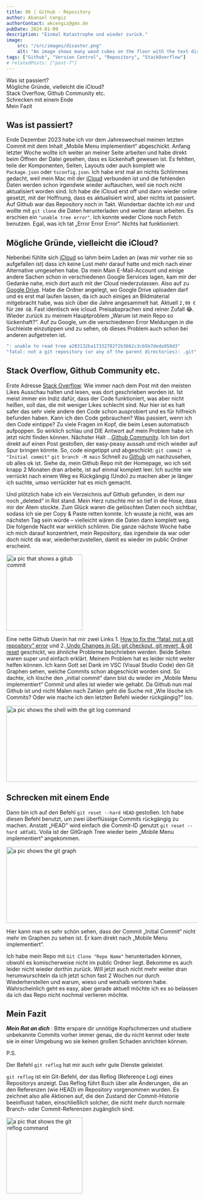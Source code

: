 ```yaml
---
title: 06 | Github - Repository
author: Akansel Cengiz
authorContact: akcengiz@gmx.de
pubDate: 2024-01-09
description: "Einmal Katastrophe und wieder zurück."
image:
    src: "/src/images/disaster.png"
    alt: "An image shows many wood cubes on the floor with the text disaster."
tags: ["Github", "Version Control", "Repository", "StackOverflow"]
# relatedPosts: ["post-7"]
---
```



<section class="w-10/12 text-justify">



<section id="toc">

- [Was ist passiert?](#was-ist-passiert)
- [Mögliche Gründe, vielleicht die iCloud?](#mögliche-gründe-vielleicht-die-icloud)
- [Stack Overflow, Github Community etc.](#stack-overflow-github-community-etc)
- [Schrecken mit einem Ende](#schrecken-mit-einem-ende)
- [Mein Fazit](#mein-fazit)



</section>

## Was ist passiert?


Ende Dezember 2023 habe ich vor dem Jahreswechsel meinen letzten Commit mit dem Inhalt „Mobile Menu implementiert“ abgeschickt.
Anfang letzter Woche wollte ich weiter an meiner Seite arbeiten und habe direkt beim Öffnen der Datei gesehen, dass es lückenhaft gewesen ist.
Es fehlten, teile der Komponenten, Seiten, Layouts oder auch komplett wie `Package.json` oder `tsconfig.json`.
Ich habe erst mal an nichts Schlimmes gedacht, weil mein Mac mit der [iCloud](https://www.icloud.com/ "iCloud") verbunden ist und die fehlenden
Daten werden schon irgendwie wieder auftauchen, weil sie noch nicht aktualisiert worden sind.
Ich habe die iCloud erst off und dann wieder online gesetzt, mit der Hoffnung, dass es aktualisiert wird, aber nichts ist passiert.
Auf Github war das Repository noch in Takt.
Wunderbar dachte ich mir und wollte mit `git clone` die Daten herunterladen und weiter daran arbeiten.
Es erschien ein `"unable tree error"`. Ich konnte weder Clone noch Fetch benutzen.
Egal, was ich tat „Error Error Error“.
Nichts hat funktioniert.



## Mögliche Gründe, vielleicht die iCloud?


Nebenbei fühlte sich [iCloud](https://www.icloud.com/ "iCloud") so lahm beim Laden an (was mir vorher nie so aufgefallen ist)
dass ich keine Lust mehr darauf hatte und mich nach einer Alternative umgesehen habe.
Da mein Main E-Mail-Account und einige andere Sachen schon in verschiedenen Google Services lagen, kam mir der Gedanke nahe, mich dort auch mit der Cloud niederzulassen.
Also auf zu [Google Drive](https://www.google.com/intl/de/drive/ "Google Drive").
Habe die Ordner angelegt, wo Google Drive uploaden darf und es erst mal laufen lassen, da ich auch einiges an Bildmaterial
mitgebracht habe, was sich über die Jahre angesammelt hat.
Aktuell `2,99 €` für `200 GB`.
Fast identisch wie icloud.
Preisabsprachen sind reiner Zufall 😂.
Wieder zurück zu meinem Hauptproblem „Warum ist mein Repo so lückenhaft?“.
Auf zu Google, um die verschiedenen Error Meldungen in die Suchleiste einzutippen und zu sehen, ob dieses Problem auch schon bei anderen aufgetreten ist.

```js
": unable to read tree a203132ba17332782f2b3662c3cb5b7deda958d3"
"fatal: not a git repository (or any of the parent directories): .git"
```

## Stack Overflow, Github Community etc.


Erste Adresse [Stack Overflow](https://stackoverflow.com/ "StackOverflow").
Wie immer nach dem Post mit den meisten Likes Ausschau halten und lesen, was dort geschrieben worden ist.
Ist meist immer ein Indiz dafür, dass der Code funktioniert, was aber nicht heißen, soll das, die mit weniger Likes schlecht sind.
Nur hier ist es halt safer das sehr viele andere den Code schon ausprobiert und es für hilfreich befunden haben.
Kann ich den Code gebrauchen? Was passiert, wenn ich den Code eintippe?
Zu viele Fragen im Kopf, die beim Lesen automatisch aufpoppen.
So wirklich schlau und DIE Antwort auf mein Problem habe ich jetzt nicht finden können.
Nächster Halt …[Github Community](https://github.com/community "Github Community").
Ich bin dort direkt auf einen Post gestoßen, der easy-peasy aussah und mich wieder auf Spur bringen könnte.
So, code eingetippt und abgeschickt:
`git commit -m "Initial commit"`
`git branch -M main`
Schnell zu [Github](https://github.com/ "Github") um nachzusehen, ob alles ok ist.
Siehe da, mein Github Repo mit der Homepage, wo ich seit knapp 2 Monaten dran arbeite, ist auf einmal komplett leer.
Ich suchte wie verrückt nach einem Weg es Rückgängig (Undo) zu machen aber je länger ich suchte, umso verrückter hat es mich gemacht.



Und plötzlich habe ich ein Verzeichnis auf Github gefunden, in dem nur noch „deleted“ in Rot stand. 
Mein Herz rutschte mir so tief in die Hose, dass mir der Atem stockte. 
Zum Glück waren die gelöschten Daten noch sichtbar, sodass ich sie per Copy & Paste retten konnte. 
Ich wusste ja nicht, was am nächsten Tag sein würde – vielleicht wären die Daten dann komplett weg. 
Die folgende Nacht war wirklich schlimm. 
Die ganze nächste Woche habe ich mich darauf konzentriert, mein Repository, das irgendwie da war oder doch nicht da war, 
wiederherzustellen, damit es wieder im public Ordner erscheint.

<img
  src="/src/images/github_deleted.png"
  width="w-full"
  height="200"
  decoding="async"
  loading="lazy"
  alt="a pic that shows a gitub commit"
  class="border-2 border-dark transition-transform duration-250 ease hover:scale-125"
/>


Eine nette Github Userin hat mir zwei Links 1. [How to fix the “fatal: not a git repository” error](https://www.airplane.dev/blog/fixing-fatal-not-a-git-repository-error) und 2.[
Undo Changes in Git: git checkout, git revert, & git reset](https://www.nobledesktop.com/learn/git/undo-changes) geschickt, wo ähnliche Probleme beschrieben werden.
Beide Seiten waren super und einfach erklärt.
Meinem Problem hat es leider nicht weiter helfen können.
Ich kann Gott sei Dank im VSC (Visual Studio Code) den Git Graphen sehen, welche Commits schon abgeschickt worden sind.
So dachte, ich lösche den „initial commit“ dann bist du wieder im „Mobile Menu implementiert“ Commit und alles ist wieder wie gehabt.
Da Github nun mal Github ist und nicht Malen nach Zahlen geht die Suche mit „Wie lösche ich Commits? Oder wie mache ich den letzten Befehl wieder rückgängig?“ los.

<img
  src="/src/images/github_initial_commit_1.png"
  width="600"
  height="200"
  decoding="async"
  loading="lazy"
  alt="a pic shows the shell with the git log command"
  class="border-2 border-dark float-left
   m-4 transition-transform duration-250 ease hover:scale-150"
/>

## Schrecken mit einem Ende

Dann bin ich auf den Befehl `git reset --hard HEAD` gestoßen.
Ich habe diesen Befehl benutzt, um zwei überflüssige Commits rückgängig zu machen.
Anstatt „HEAD" wird einfach die Commit-ID genutzt `git reset --hard a0fa81`.
Voila ist der GitGraph Tree wieder beim „Mobile Menu implementiert“ angekommen.

<img
  src="/src/images/github_gitgraph.png"
  width="600"
  height="200"
  decoding="async"
  loading="lazy"
  alt="a pic shows the git graph"
  class="border-2 border-dark float-right
   m-4 transition-transform duration-250 ease hover:scale-150"
/>


Hier kann man es sehr schön sehen, dass der Commit „Initial Commit“ nicht mehr im Graphen zu sehen ist.
Er kam direkt nach „Mobile Menu implementiert“.



Ich habe mein Repo mit `Git Clone "Repo Name"` herunterladen können, obwohl es komischerweise nicht im public Ordner liegt.
Bekomme es auch leider nicht wieder dorthin zurück.
Will jetzt auch nicht mehr weiter dran herumwurschteln da ich jetzt schon fast 2 Wochen nur durch Wiederherstellen und warum, wieso und weshalb verloren habe.
Wahrscheinlich geht es easy, aber gerade aktuell möchte ich es so belassen da ich das Repo nicht nochmal verlieren möchte.

## Mein Fazit

***Mein Rat an dich*** : Bitte erspare dir unnötige Kopfschmerzen und studiere unbekannte Commits vorher immer genau, die du nicht kennst oder teste sie in
einer Umgebung wo sie keinen großen Schaden anrichten können.

P.S.

Der Befehl `git reflog` hat mir auch sehr gute Dienste geleistet.<br />

`git reflog` ist ein Git-Befehl, der das Reflog (Reference Log) eines Repositorys anzeigt. Das Reflog führt Buch über alle Änderungen, die an den Referenzen (wie HEAD) im Repository vorgenommen wurden. Es zeichnet also alle Aktionen auf, die den Zustand der Commit-Historie beeinflusst haben, einschließlich solcher, die nicht mehr durch normale Branch- oder Commit-Referenzen zugänglich sind.


<img
  src="/src/images/gitreflog.png"
  width="w-full"
  height="200"
  decoding="async"
  loading="lazy"
  alt="a pic that shows the git reflog command"
  class="border-2 border-dark transition-transform duration-250 ease hover:scale-150"
/>




</section>